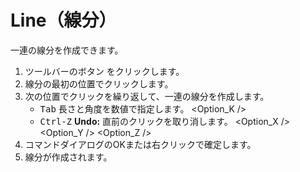 
# Line（線分）

<Reference shortcut="Shift-A" command="Line" button="ツールバー" />

一連の線分を作成できます。

1. ツールバーのボタン <ButtonIcon type="button-line" /> をクリックします。
2. 線分の最初の位置でクリックします。
3. 次の位置でクリックを繰り返して、一連の線分を作成します。
   - <kbd>Tab</kbd> 長さと角度を数値で指定します。
   <Option_K />
   - <kbd>Ctrl-Z</kbd> **Undo:** 直前のクリックを取り消します。
   <Option_X />
   <Option_Y />
   <Option_Z />
4. コマンドダイアログのOKまたは右クリックで確定します。
5. 線分が作成されます。